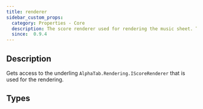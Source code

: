 ```yaml
---
title: renderer
sidebar_custom_props:
  category: Properties - Core
  description: The score renderer used for rendering the music sheet. This is the low-level API responsible for the actual rendering chain. 
  since:  0.9.4
---
```


<SinceBadge since="0.9.4" />


## Description
Gets access to the underling `AlphaTab.Rendering.IScoreRenderer` that is used for the rendering. 


<PropertyDescription metadata={metadata} />


## Types

<TypeTable>
    <TypeRow type="js" name="alphaTab.rendering.IScoreRenderer" />
    <TypeRow type="net" name="AlphaTab.Rendering.IScoreRenderer" />
</TypeTable>